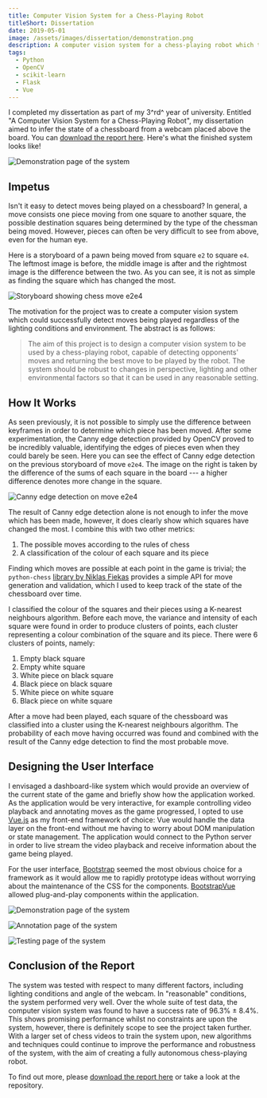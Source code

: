 ```yaml
---
title: Computer Vision System for a Chess-Playing Robot
titleShort: Dissertation
date: 2019-05-01
image: /assets/images/dissertation/demonstration.png
description: A computer vision system for a chess-playing robot which tracks the state of a chessboard over time using Python, scikit-learn and OpenCV.
tags:
  - Python
  - OpenCV
  - scikit-learn
  - Flask
  - Vue
---
```


I completed my dissertation as part of my 3^rd^ year of university. Entitled "A Computer Vision System for a Chess-Playing Robot", my dissertation aimed to infer the state of a chessboard from a webcam placed above the board. You can [download the report here](https://gregives.co.uk/projects/dissertation/dissertation.pdf). Here's what the finished system looks like!

![Demonstration page of the system](/assets/images/dissertation/demonstration.png)

## Impetus

Isn't it easy to detect moves being played on a chessboard? In general, a move consists one piece moving from one square to another square, the possible destination squares being determined by the type of the chessman being moved. However, pieces can often be very difficult to see from above, even for the human eye.

Here is a storyboard of a pawn being moved from square `e2` to square `e4`. The leftmost image is before, the middle image is after and the rightmost image is the difference between the two. As you can see, it is not as simple as finding the square which has changed the most.

![Storyboard showing chess move e2e4](/assets/images/dissertation/e2e4.png)

The motivation for the project was to create a computer vision system which could successfully detect moves being played regardless of the lighting conditions and environment. The abstract is as follows:

> The aim of this project is to design a computer vision system to be used by a chess-playing robot, capable of detecting opponents' moves and returning the best move to be played by the robot. The system should be robust to changes in perspective, lighting and other environmental factors so that it can be used in any reasonable setting.

## How It Works

As seen previously, it is not possible to simply use the difference between keyframes in order to determine which piece has been moved. After some experimentation, the Canny edge detection provided by OpenCV proved to be incredibly valuable, identifying the edges of pieces even when they could barely be seen. Here you can see the effect of Canny edge detection on the previous storyboard of move `e2e4`. The image on the right is taken by the difference of the sums of each square in the board --- a higher difference denotes more change in the square.

![Canny edge detection on move e2e4](/assets/images/dissertation/canny.png)

The result of Canny edge detection alone is not enough to infer the move which has been made, however, it does clearly show which squares have changed the most. I combine this with two other metrics:

1. The possible moves according to the rules of chess
2. A classification of the colour of each square and its piece

Finding which moves are possible at each point in the game is trivial; the `python-chess` [library by Niklas Fiekas](https://github.com/niklasf/python-chess) provides a simple API for move generation and validation, which I used to keep track of the state of the chessboard over time.

I classified the colour of the squares and their pieces using a K-nearest neighbours algorithm. Before each move, the variance and intensity of each square were found in order to produce clusters of points, each cluster representing a colour combination of the square and its piece. There were 6 clusters of points, namely:

1. Empty black square
2. Empty white square
3. White piece on black square
4. Black piece on black square
5. White piece on white square
6. Black piece on white square

After a move had been played, each square of the chessboard was classified into a cluster using the K-nearest neighbours algorithm. The probability of each move having occurred was found and combined with the result of the Canny edge detection to find the most probable move.

## Designing the User Interface

I envisaged a dashboard-like system which would provide an overview of the current state of the game and briefly show how the application worked. As the application would be very interactive, for example controlling video playback and annotating moves as the game progressed, I opted to use [Vue.js](https://vuejs.org) as my front-end framework of choice: Vue would handle the data layer on the front-end without me having to worry about DOM manipulation or state management. The application would connect to the Python server in order to live stream the video playback and receive information about the game being played.

For the user interface, [Bootstrap](https://getbootstrap.com) seemed the most obvious choice for a framework as it would allow me to rapidly prototype ideas without worrying about the maintenance of the CSS for the components. [BootstrapVue](https://bootstrap-vue.js.org) allowed plug-and-play components within the application.

![Demonstration page of the system](/assets/images/dissertation/demonstration.png)

![Annotation page of the system](/assets/images/dissertation/annotation.png)

![Testing page of the system](/assets/images/dissertation/testing.png)

## Conclusion of the Report

The system was tested with respect to many different factors, including lighting conditions and angle of the webcam. In "reasonable" conditions, the system performed very well. Over the whole suite of test data, the computer vision system was found to have a success rate of 96.3% ± 8.4%. This shows promising performance whilst no constraints are upon the system, however, there is definitely scope to see the project taken further. With a larger set of chess videos to train the system upon, new algorithms and techniques could continue to improve the performance and robustness of the system, with the aim of creating a fully autonomous chess-playing robot.

To find out more, please [download the report here](https://gregives.co.uk/projects/dissertation/dissertation.pdf) or take a look at the repository.

